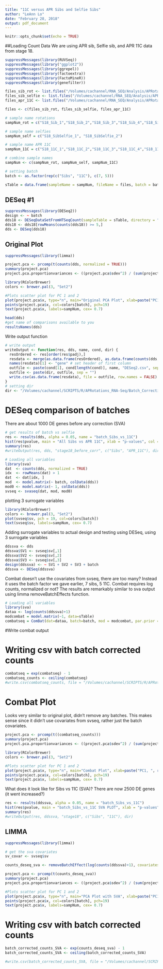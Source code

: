 ```yaml
---
title: "11C versus APR Sibs and Selfie Sibs"
author: "LeAnn Lo"
date: "February 28, 2018"
output: pdf_document
---
```


```r
knitr::opts_chunk$set(echo = TRUE)
```

##Loading Count Data
We are using APR sib, Selfie sib, and APR 11C data from stage 18. 
```r
suppressMessages(library(RUVSeq))
suppressMessages(library("ggplot2"))
suppressMessages(library(ggrepel))
suppressMessages(library(factoextra))
suppressMessages(library(FactoMineR))
suppressMessages(library(genefilter))

files_sib_rot <- list.files("/Volumes/cachannel/RNA_SEQ/Analysis/APRotations/Quantification/170802_HTSeq-count_Output_exon/Rotations_Batch/Stage_18/S18_Sib", recursive = TRUE, full.name=TRUE)
files_sib_selfie <- list.files("/Volumes/cachannel/RNA_SEQ/Analysis/APRotations/Quantification/170802_HTSeq-count_Output_exon/Selfies_Batch/Stage_18/selfie_S18_Sib", recursive = TRUE, full.name=TRUE)
files_apr_11C <- list.files("/Volumes/cachannel/RNA_SEQ/Analysis/APRotations/Quantification/170802_HTSeq-count_Output_exon/Rotations_Batch/Stage_18/S18_11C", recursive = TRUE, full.name=TRUE)

files <- c(files_sib_rot, files_sib_selfie, files_apr_11C)

# sample name rotations 
sampNum_rot = c("S18_Sib_1","S18_Sib_2","S18_Sib_3","S18_Sib_4","S18_Sib_5")

# sample name selfies
sampNum_self = c("S18_SibSelfie_1", "S18_SibSelfie_2")

# sample name APR 11C
sampNum_11C = c("S18_11C_1","S18_11C_2","S18_11C_3","S18_11C_4","S18_11C_5")

# combine sample names
sampNum <- c(sampNum_rot, sampNum_self, sampNum_11C)

# setting batch
batch <- as.factor(rep(c("Sibs", "11C"), c(7, 5)))

sTable = data.frame(sampleName = sampNum, fileName = files, batch = batch)
```

## DESeq #1

```r
suppressMessages(library(DESeq2))
design <- ~ batch
dds18 <- DESeqDataSetFromHTSeqCount(sampleTable = sTable, directory = "", design = design)
dds18 <- dds18[rowMeans(counts(dds18)) >= 5,] 
dds <- DESeq(dds18)
```

## Original Plot

```r
suppressMessages(library(limma))

project.pca <- prcomp(t(counts(dds, normalized = TRUE)))
summary(project.pca)
project.pca.proportionvariances <- ((project.pca$sdev^2) / (sum(project.pca$sdev^2)))*100
```

```r
library(RColorBrewer)
colors <- brewer.pal(3, "Set2")

#Plots scatter plot for PC 1 and 2
plot(project.pca$x, type="n", main="Original PCA Plot", xlab=paste("PC1, ", round(project.pca.proportionvariances[1], 2), "%"), ylab=paste("PC2, ", round(project.pca.proportionvariances[2], 2), "%"))
points(project.pca$x, col=colors[batch], pch=19)
text(project.pca$x, labels=sampNum, cex= 0.7)
```

```r
head(dds)
#get name of comparisons available to you
resultsNames(dds)
```

Write output function
```r
# write output
writeOutput <- function(res, dds, name, cond, dir) {
  resOrdered <- res[order(res$padj),]
  resdata <- merge(as.data.frame(resOrdered), as.data.frame(counts(dds, normalized=TRUE)), by="row.names", sort=FALSE) #includes normalized counts in output csv
  names(resdata)[1] <- "gene" # set header of first column
  outfile <- paste(cond[1], cond[length(cond)], name, "DESeq2.csv", sep = "_")
  outfile <- paste(dir, outfile, sep = "")
  write.csv(as.data.frame(resdata), file = outfile, row.names = FALSE)
}
# setting dir
dir <- "/Volumes/cachannel/SCRIPTS/R/APRotations_RNA-Seq/Batch_Correction/11C_Sibs/"
```

# DESeq comparison of batches
There are about 1000 DE genes before any correction (SVA)
```r
# get results of batch vs selfie
res <- results(dds, alpha = 0.05, name = "batch_Sibs_vs_11C")
hist(res$pvalue, main = "All Sibs vs APR 11C", xlab = "p-values", col = "lavender")
summary(res)
#writeOutput(res, dds, "stage18_before_corr", c("Sibs", "APR_11C"), dir)
```



```r
# Loading all variables 
library(sva)
dat  <- counts(dds, normalized = TRUE)
idx  <- rowMeans(dat) > 1
dat  <- dat[idx, ]
mod  <- model.matrix(~ batch, colData(dds))
mod0 <- model.matrix(~ 1, colData(dds))
svseq <- svaseq(dat, mod, mod0)
```

plotting 3 surrogate variables
```r
library(RColorBrewer)
colors <- brewer.pal(3, "Set2")
plot(svseq$sv, pch = 19, col=colors[batch])
text(svseq$sv, labels=sampNum, cex= 0.7)
```

Adding surrogate variables to actual design and testing using DESeq, using 3 surrogate variables
```r
ddssva <- dds
ddssva$SV1 <- svseq$sv[,1]
ddssva$SV2 <- svseq$sv[,2]
ddssva$SV3 <- svseq$sv[,3]
design(ddssva) <- ~ SV1 + SV2 + SV3 + batch
ddssva <- DESeq(ddssva)
```

Combat doesn't use the covariates from svseq, there are too many? Instead it uses the batch factor we gave earlier, 7 sibs, 5 11C.
Combat requires log counts, normalized or not?
The results are remarkably similar to sva output using limma removeBatchEffects function.
```r
# Loading all variables 
library(sva)
dataa <- log(counts(ddssva)+1)
modcombat = model.matrix(~1, data=sTable)
combatseq = ComBat(dat=dataa, batch=batch, mod = modcombat, par.prior = TRUE)
```

#Write combat output

# Writing csv with batch corrected counts
```r
combatseq = exp(combatseq) - 1
combatseq_counts <- ceiling(combatseq)
#write.csv(combatseq_counts, file = "/Volumes/cachannel/SCRIPTS/R/APRotations_RNA-Seq/stage18_APR_batchcorr/11C_Sibs/stage18_Sibs_11C_normalized_Counts_combat.csv")
```

# Combat Plot
Looks very similar to original plot, didn't remove any batches. This makes sense since it didn't use covariates from svseq, rather just the batch covariates. 
```r
project.pca <- prcomp(t((combatseq_counts)))
summary(project.pca)
project.pca.proportionvariances <- ((project.pca$sdev^2) / (sum(project.pca$sdev^2)))*100
```

```r
library(RColorBrewer)
colors <- brewer.pal(3, "Set2")

#Plots scatter plot for PC 1 and 2
plot(project.pca$x, type="n", main="Combat Plot", xlab=paste("PC1, ", round(project.pca.proportionvariances[1], 2), "%"), ylab=paste("PC2, ", round(project.pca.proportionvariances[2], 2), "%"))
points(project.pca$x, col=colors[batch], pch=19)
text(project.pca$x, labels=sampNum, cex= 0.7)
```


What does it look like for Sibs vs 11C (SVA)? 
There are now 2500 DE genes (it went increased?)
```r
res <- results(ddssva, alpha = 0.05, name = "batch_Sibs_vs_11C")
hist(res$pvalue, main = "batch_Sibs_vs_11C SVA PLOT", xlab = "p-values", col = "lavender")
summary(res)
#writeOutput(res, ddssva, "stage18", c("Sibs", "11C"), dir)
```

## LIMMA

```r
suppressMessages(library(limma))

# get the sva covariates
sv_covar <- svseq$sv

counts_deseq_sva <- removeBatchEffect(log(counts(ddssva)+1), covariates = sv_covar)

project.pca <- prcomp(t(counts_deseq_sva))
summary(project.pca)
project.pca.proportionvariances <- ((project.pca$sdev^2) / (sum(project.pca$sdev^2)))*100
```

```r
#Plots scatter plot for PC 1 and 2
plot(project.pca$x, type="n", main="PCA Plot with SVA", xlab=paste("PC1, ", round(project.pca.proportionvariances[1], 2), "%"), ylab=paste("PC2, ", round(project.pca.proportionvariances[2], 2), "%"))
points(project.pca$x, col=colors[batch], pch=19)
text(project.pca$x, labels=sampNum, cex= 0.7)
```

# Writing csv with batch corrected counts
```r
batch_corrected_counts_SVA <- exp(counts_deseq_sva) - 1
batch_corrected_counts_SVA <- ceiling(batch_corrected_counts_SVA)

#write.csv(batch_corrected_counts_SVA, file = "/Volumes/cachannel/SCRIPTS/R/APRotations_RNA-Seq/Batch_Correction/11C_Sibs/stage18_Sibs_11C_normalized_Counts_sva.csv")
```













